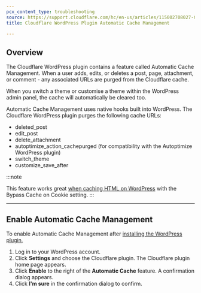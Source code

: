 ```yaml
---
pcx_content_type: troubleshooting
source: https://support.cloudflare.com/hc/en-us/articles/115002708027-Cloudflare-WordPress-Plugin-Automatic-Cache-Management-
title: Cloudflare WordPress Plugin Automatic Cache Management

---
```


## Overview

The Cloudflare WordPress plugin contains a feature called Automatic Cache Management. When a user adds, edits, or deletes a post, page, attachment, or comment - any associated URLs are purged from the Cloudflare cache.

When you switch a theme or customise a theme within the WordPress admin panel, the cache will automatically be cleared too.

Automatic Cache Management uses native hooks built into WordPress. The Cloudflare WordPress plugin purges the following cache URLs:

* deleted\_post
* edit\_post
* delete\_attachment
* autoptimize\_action\_cachepurged (for compatibility with the Autoptimize WordPress plugin)
* switch\_theme
* customize\_save\_after

:::note

This feature works great [when caching HTML on
WordPress](/support/third-party-software/content-management-system-cms/caching-static-html-with-wordpresswoocommerce/) with
the Bypass Cache on Cookie setting. 
:::

***

## Enable Automatic Cache Management

To enable Automatic Cache Management after [installing the WordPress plugin](https://support.cloudflare.com/hc/en-us/articles/227634427-Using-Cloudflare-with-WordPress),

1. Log in to your WordPress account.
2. Click **Settings** and choose the Cloudflare plugin. The Cloudflare plugin home page appears.
3. Click **Enable** to the right of the **Automatic Cache** feature. A confirmation dialog appears.
4. Click **I'm sure** in the confirmation dialog to confirm.
